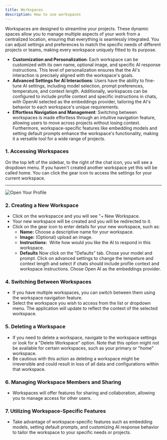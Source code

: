```yaml
---
title: Workspaces
description: How to use workspaces
---
```


Workspaces are designed to streamline your projects. These dynamic spaces allow you to manage multiple aspects of your work from a centralized location, ensuring that everything is seamlessly integrated. You can adjust settings and preferences to match the specific needs of different projects or teams, making every workspace uniquely fitted to its purpose.

- **Customization and Personalization**: Each workspace can be customized with its own name, optional image, and specific AI response instructions. This level of personalization ensures that the AI's interaction is precisely aligned with the workspace's goals.
- **Advanced Settings for AI Interactions**: Users have the ability to fine-tune AI settings, including model selection, prompt preferences, temperature, and context length. Additionally, workspaces can be configured to include profile context and specific instructions in chats, with OpenAI selected as the embeddings provider, tailoring the AI's behavior to each workspace's unique requirements.
- **Effortless Navigation and Management**: Switching between workspaces is made effortless through an intuitive navigation feature, allowing users to move across projects without losing context.  Furthermore, workspace-specific features like embedding models and setting default prompts enhance the workspace's functionality, making it a versatile tool for a wide range of projects.

### 1. Accessing Workspaces

On the top left of the sidebar, to the right of the chat icon, you will see a dropdown menu. If you haven't created another workspace yet this will be called home. You can click the gear icon to access the settings for your current workspace.

---

<Image src={workspaces} alt="Open Your Profile"/>


### 2. Creating a New Workspace

- Click on the workspacce and you will see "+ New Workspace.
- Your new workspace will be created and you will be redirected to it.
- Click on the gear icon to enter details for your new workspace, such as:
    - **Name:** Choose a descriptive name for your workspace.
    - **Image:** (Optional) upload an image.
    - **Instructions:**  Write how would you like the AI to respond in this workspace.
  - **Defaults** Now click on the "Defaults" tab. Chose your model and prompt. Click on advanced settings to change the tempeture and context length and select if chats should include profile context and workspace instructions. Chose Open AI as the embeddings provider. 


### 4. Switching Between Workspaces

- If you have multiple workspaces, you can switch between them using the workspace navigation feature.
- Select the workspace you wish to access from the list or dropdown menu. The application will update to reflect the context of the selected workspace.

### 5. Deleting a Workspace

- If you need to delete a workspace, navigate to the workspace settings or look for a "Delete Workspace" option. Note that this option might not be available for certain workspaces, such as your primary or "home" workspace.
- Be cautious with this action as deleting a workspace might be irreversible and could result in loss of all data and configurations within that workspace.

### 6. Managing Workspace Members and Sharing

- Workspaces will offer features for sharing and collaboration, allowing you to manage access for other users. 

### 7. Utilizing Workspace-Specific Features

- Take advantage of workspace-specific features such as embedding models, setting default prompts, and customizing AI response behavior to tailor the workspace to your specific needs or projects.